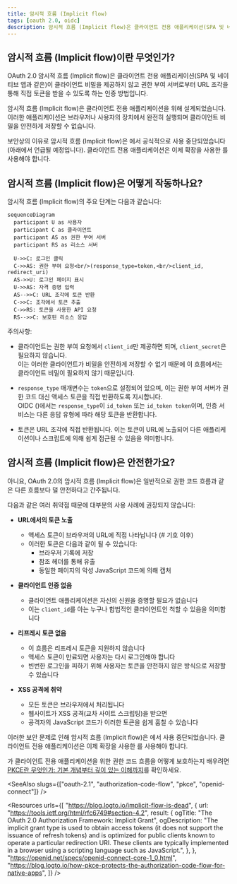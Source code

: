 ```yaml
---
title: 암시적 흐름 (Implicit flow)
tags: [oauth 2.0, oidc]
description: 암시적 흐름 (Implicit flow)은 클라이언트 전용 애플리케이션(SPA 및 네이티브 앱과 같은)이 클라이언트 비밀을 제공하지 않고 권한 부여 서버로부터 URL 조각을 통해 직접 토큰을 받을 수 있도록 하는 인증 방법입니다.
---
```


## 암시적 흐름 (Implicit flow)이란 무엇인가?

OAuth 2.0 암시적 흐름 (Implicit flow)은 클라이언트 전용 애플리케이션(SPA 및 네이티브 앱과 같은)이 클라이언트 비밀을 제공하지 않고 권한 부여 서버로부터 URL 조각을 통해 직접 토큰을 받을 수 있도록 하는 인증 방법입니다.

암시적 흐름 (Implicit flow)은 클라이언트 전용 애플리케이션을 위해 설계되었습니다. 이러한 애플리케이션은 브라우저나 사용자의 장치에서 완전히 실행되며 클라이언트 비밀을 안전하게 저장할 수 없습니다.

보안상의 이유로 암시적 흐름 (Implicit flow)은 <Ref slug="oauth-2.1" />에서 공식적으로 사용 중단되었습니다(아래에서 언급될 예정입니다). 클라이언트 전용 애플리케이션은 이제 <Ref slug="pkce" /> 확장을 사용한 <Ref slug="authorization-code-flow" />를 사용해야 합니다.

## 암시적 흐름 (Implicit flow)은 어떻게 작동하나요?

암시적 흐름 (Implicit flow)의 주요 단계는 다음과 같습니다:

```mermaid
sequenceDiagram
  participant U as 사용자
  participant C as 클라이언트
  participant AS as 권한 부여 서버
  participant RS as 리소스 서버

  U->>C: 로그인 클릭
  C->>AS: 권한 부여 요청<br/>(response_type=token,<br/>client_id, redirect_uri)
  AS->>U: 로그인 페이지 표시
  U->>AS: 자격 증명 입력
  AS-->>C: URL 조각에 토큰 반환
  C->>C: 조각에서 토큰 추출
  C->>RS: 토큰을 사용한 API 요청
  RS-->>C: 보호된 리소스 응답
```

주의사항:

- 클라이언트는 권한 부여 요청에서 `client_id`만 제공하면 되며, `client_secret`은 필요하지 않습니다.  
  이는 이러한 클라이언트가 비밀을 안전하게 저장할 수 없기 때문에 이 흐름에서는 클라이언트 비밀이 필요하지 않기 때문입니다.

- `response_type` 매개변수는 `token`으로 설정되어 있으며, 이는 권한 부여 서버가 권한 코드 대신 액세스 토큰을 직접 반환하도록 지시합니다.  
  OIDC (<Ref slug="openid-connect" />)에서는 `response_type`이 `id_token` 또는 `id_token token`이며, 인증 서비스는 다른 응답 유형에 따라 해당 토큰을 반환합니다.

- 토큰은 URL 조각에 직접 반환됩니다. 이는 토큰이 URL에 노출되어 다른 애플리케이션이나 스크립트에 의해 쉽게 접근될 수 있음을 의미합니다.

## 암시적 흐름 (Implicit flow)은 안전한가요?

아니요, OAuth 2.0의 암시적 흐름 (Implicit flow)은 일반적으로 권한 코드 흐름과 같은 다른 흐름보다 덜 안전하다고 간주됩니다.

다음과 같은 여러 취약점 때문에 대부분의 사용 사례에 권장되지 않습니다:

- **URL에서의 토큰 노출**
   - 액세스 토큰이 브라우저의 URL에 직접 나타납니다 (# 기호 이후)
   - 이러한 토큰은 다음과 같이 될 수 있습니다:
     - 브라우저 기록에 저장
     - 참조 헤더를 통해 유출
     - 동일한 페이지의 악성 JavaScript 코드에 의해 캡처

- **클라이언트 인증 없음**
   - 클라이언트 애플리케이션은 자신의 신원을 증명할 필요가 없습니다
   - 이는 `client_id`를 아는 누구나 합법적인 클라이언트인 척할 수 있음을 의미합니다

- **리프레시 토큰 없음**
   - 이 흐름은 리프레시 토큰을 지원하지 않습니다
   - 액세스 토큰이 만료되면 사용자는 다시 로그인해야 합니다
   - 빈번한 로그인을 피하기 위해 사용자는 토큰을 안전하지 않은 방식으로 저장할 수 있습니다

- **XSS 공격에 취약**
   - 모든 토큰은 브라우저에서 처리됩니다
   - 웹사이트가 XSS 공격(교차 사이트 스크립팅)을 받으면
   - 공격자의 JavaScript 코드가 이러한 토큰을 쉽게 훔칠 수 있습니다

이러한 보안 문제로 인해 암시적 흐름 (Implicit flow)은 <Ref slug="oauth-2.1" />에서 사용 중단되었습니다. 클라이언트 전용 애플리케이션은 이제 <Ref slug="pkce" /> 확장을 사용한 <Ref slug="authorization-code-flow" />를 사용해야 합니다.

<Ref slug="pkce" />가 클라이언트 전용 애플리케이션을 위한 권한 코드 흐름을 어떻게 보호하는지 배우려면 [PKCE란 무엇인가: 기본 개념부터 깊이 있는 이해까지](https://blog.logto.io/how-pkce-protects-the-authorization-code-flow-for-native-apps)를 확인하세요.

<SeeAlso
  slugs={["oauth-2.1", "authorization-code-flow", "pkce", "openid-connect"]}
/>

<Resources
  urls={[
    "https://blog.logto.io/implicit-flow-is-dead",
    {
      url: "https://tools.ietf.org/html/rfc6749#section-4.2",
      result: {
        ogTitle: "The OAuth 2.0 Authorization Framework: Implicit Grant",
        ogDescription:
          "The implicit grant type is used to obtain access tokens (it does not support the issuance of refresh tokens) and is optimized for public clients known to operate a particular redirection URI. These clients are typically implemented in a browser using a scripting language such as JavaScript.",
      },
    },
    "https://openid.net/specs/openid-connect-core-1_0.html",
    "https://blog.logto.io/how-pkce-protects-the-authorization-code-flow-for-native-apps",
  ]}
/>